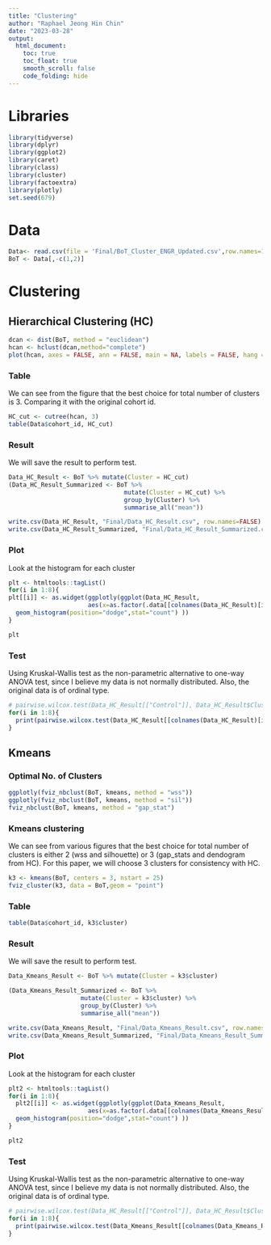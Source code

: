 ```yaml
---
title: "Clustering"
author: "Raphael Jeong Hin Chin"
date: "2023-03-28"
output:
  html_document:
    toc: true
    toc_float: true
    smooth_scroll: false
    code_folding: hide
---
```


<style>

div.main-container {
    max-width: 100%;
    margin-left:10px;
    margin-right:10px;
}

</style>

# Libraries

```r
library(tidyverse)
library(dplyr)
library(ggplot2)
library(caret)
library(class)
library(cluster)
library(factoextra)
library(plotly)
set.seed(679)
```

# Data

```r
Data<- read.csv(file = 'Final/BoT_Cluster_ENGR_Updated.csv',row.names=1)
BoT <- Data[,-c(1,2)]
```


# Clustering {.tabset}

## Hierarchical Clustering (HC) {.tabset}

```r
dcan <- dist(BoT, method = "euclidean") 
hcan <- hclust(dcan,method="complete")
plot(hcan, axes = FALSE, ann = FALSE, main = NA, labels = FALSE, hang = 0.01)
```

### Table

We can see from the figure that the best choice for total number of clusters is 3. Comparing it with the original cohort id.

```r
HC_cut <- cutree(hcan, 3)
table(Data$cohort_id, HC_cut)
```

### Result

We will save the result to perform test.

```r
Data_HC_Result <- BoT %>% mutate(Cluster = HC_cut)
(Data_HC_Result_Summarized <- BoT %>%
                                mutate(Cluster = HC_cut) %>%
                                group_by(Cluster) %>%
                                summarise_all("mean"))
```

```r
write.csv(Data_HC_Result, "Final/Data_HC_Result.csv", row.names=FALSE)
write.csv(Data_HC_Result_Summarized, "Final/Data_HC_Result_Summarized.csv", row.names=FALSE)
```

### Plot

Look at the histogram for each cluster

```r
plt <- htmltools::tagList()
for(i in 1:8){ 
plt[[i]] <- as.widget(ggplotly(ggplot(Data_HC_Result, 
                      aes(x=as.factor(.data[[colnames(Data_HC_Result)[i]]]), fill=as.factor(Cluster), color=as.factor(Cluster))) +
  geom_histogram(position="dodge",stat="count") ))
}
```

```r
plt
```

### Test

Using Kruskal-Wallis test as the non-parametric alternative to one-way ANOVA test, since I believe my data is not normally distributed. Also, the original data is of ordinal type.

```r
# pairwise.wilcox.test(Data_HC_Result[["Control"]], Data_HC_Result$Cluster, p.adjust.method = "BH")
for(i in 1:8){ 
  print(pairwise.wilcox.test(Data_HC_Result[[colnames(Data_HC_Result)[i]]], Data_HC_Result$Cluster, p.adjust.method = "BH"))
}
```

## Kmeans {.tabset}

### Optimal No. of Clusters

```r
ggplotly(fviz_nbclust(BoT, kmeans, method = "wss"))
ggplotly(fviz_nbclust(BoT, kmeans, method = "sil"))
fviz_nbclust(BoT, kmeans, method = "gap_stat")
```

### Kmeans clustering

We can see from various figures that the best choice for total number of clusters is either 2 (wss and silhouette) or 3 (gap_stats and dendogram from HC). For this paper, we will choose 3 clusters for consistency with HC.

```r
k3 <- kmeans(BoT, centers = 3, nstart = 25)
fviz_cluster(k3, data = BoT,geom = "point")
```

### Table

```r
table(Data$cohort_id, k3$cluster)
```

### Result

We will save the result to perform test.

```r
Data_Kmeans_Result <- BoT %>% mutate(Cluster = k3$cluster) 

(Data_Kmeans_Result_Summarized <- BoT %>%
                    mutate(Cluster = k3$cluster) %>%
                    group_by(Cluster) %>%
                    summarise_all("mean"))
```

```r
write.csv(Data_Kmeans_Result, "Final/Data_Kmeans_Result.csv", row.names=FALSE)
write.csv(Data_Kmeans_Result_Summarized, "Final/Data_Kmeans_Result_Summarized.csv", row.names=FALSE)
```

### Plot

Look at the histogram for each cluster

```r
plt2 <- htmltools::tagList()
for(i in 1:8){ 
  plt2[[i]] <- as.widget(ggplotly(ggplot(Data_Kmeans_Result, 
                      aes(x=as.factor(.data[[colnames(Data_Kmeans_Result)[i]]]), fill=as.factor(Cluster), color=as.factor(Cluster))) +
  geom_histogram(position="dodge",stat="count") ))
}
```

```r
plt2
```
  
### Test

Using Kruskal-Wallis test as the non-parametric alternative to one-way ANOVA test, since I believe my data is not normally distributed. Also, the original data is of ordinal type.

```r
# pairwise.wilcox.test(Data_HC_Result[["Control"]], Data_HC_Result$Cluster, p.adjust.method = "BH")
for(i in 1:8){ 
  print(pairwise.wilcox.test(Data_Kmeans_Result[[colnames(Data_Kmeans_Result)[i]]], Data_Kmeans_Result$Cluster, p.adjust.method = "BH"))
}
```